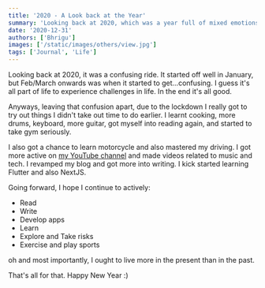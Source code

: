 ```yaml
---
title: '2020 - A Look back at the Year'
summary: 'Looking back at 2020, which was a year full of mixed emotions and self development. A very brief lines of notes for myself'
date: '2020-12-31'
authors: ['Bhrigu']
images: ['/static/images/others/view.jpg']
tags: ['Journal', 'Life']
---
```


Looking back at 2020, it was a confusing ride. It started off well in January, but Feb/March onwards was when it started to get...confusing. I guess it's all part of life to experience challenges in life. In the end it's all good.

Anyways, leaving that confusion apart, due to the lockdown I really got to try out things I didn't take out time to do earlier. I learnt cooking, more drums, keyboard, more guitar, got myself into reading again, and started to take gym seriously.

I also got a chance to learn motorcycle and also mastered my driving. I got more active on [my YouTube channel](https://www.youtube.com/channel/UCqgqCOWlxpYDPH5whE6mb3Q) and made videos related to music and tech. I revamped my blog and got more into writing. I kick started learning Flutter and also NextJS.

Going forward, I hope I continue to actively:

- Read
- Write
- Develop apps
- Learn
- Explore and Take risks
- Exercise and play sports

oh and most importantly, I ought to live more in the present than in the past.

That's all for that. Happy New Year :)
